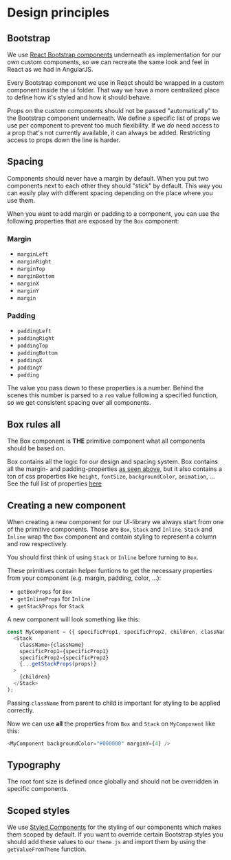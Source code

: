 
<Meta title="Introduction/Design Principles" />

# Design principles

## Bootstrap

We use [React Bootstrap components](https://react-bootstrap.github.io/) underneath as implementation for our own custom components, so we can recreate the same look
and feel in React as we had in AngularJS.

Every Bootstrap component we use in React should be wrapped in a custom component inside the ui folder.
That way we have a more centralized place to define how it's styled and how it should behave.

Props on the custom components should not be passed "automatically" to the Bootstrap component underneath.
We define a specific list of props we use per component to prevent too much flexibility.
If we _do_ need access to a prop that's not currently available, it can always be added.
Restricting access to props down the line is harder.

## Spacing

Components should never have a margin by default. When you put two components next to each other they should "stick" by default. This way you can easily play with different spacing depending on the place where you use them.

When you want to add margin or padding to a component, you can use the following properties that are exposed by the `Box` component:

### Margin

- `marginLeft`
- `marginRight`
- `marginTop`
- `marginBottom`
- `marginX`
- `marginY`
- `margin`

### Padding

- `paddingLeft`
- `paddingRight`
- `paddingTop`
- `paddingBottom`
- `paddingX`
- `paddingY`
- `padding`

The value you pass down to these properties is a number. Behind the scenes this number is parsed to a `rem` value following a specified function, so we get consistent spacing over all components.

## Box rules all

The Box component is **THE** primitive component what all components should be based on.

Box contains all the logic for our design and spacing system. Box contains all the margin- and padding-properties [as seen above](/?path=/story/introduction-design-principles--page#spacing), but it also contains a ton of css properties like `height`, `fontSize`, `backgroundColor`, `animation`, ...
See the full list of properties [here](/?path=/story/primitives-box--default-story)

## Creating a new component

When creating a new component for our UI-library we always start from one of the primitive components. Those are `Box`, `Stack` and `Inline`. 
`Stack` and `Inline` wrap the `Box` component and contain styling to represent a column and row respectively.

You should first think of using `Stack` or `Inline` before turning to `Box`.

These primitives contain helper funtions to get the necessary properties from your component (e.g. margin, padding, color, ...):
* `getBoxProps` for `Box`
* `getInlineProps` for `Inline`
* `getStackProps` for `Stack`

A new component will look something like this:

```javascript
const MyComponent = ({ specificProp1, specificProp2, children, className, ...props }) => (
  <Stack 
    className={className}
    specificProp1={specificProp1}
    specificProp2={specificProp2}
    {...getStackProps(props)}
  >
    {children}
  </Stack>
);
```

Passing `className` from parent to child is important for styling to be applied correctly.

Now we can use **all** the properties from `Box` and `Stack` on `MyComponent` like this:

```javascript
<MyComponent backgroundColor="#000000" marginY={4} />
```

## Typography

The root font size is defined once globally and should not be overridden in specific components.

## Scoped styles

We use [Styled Components](https://styled-components.com/) for the styling of our components which makes them scoped by default.
If you want to override certain Bootstrap styles you should add these values to our `theme.js` and import them by using the `getValueFromTheme` function.

